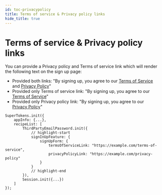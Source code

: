 ```yaml
---
id: toc-privacypolicy
title: Terms of service & Privacy policy links
hide_title: true
---
```



# Terms of service & Privacy policy links

You can provide a Privacy policy and Terms of service link which will render the following text on the sign up page:
- Provided both links: "By signing up, you agree to our [Terms of Service](./toc-privacypolicy) and [Privacy Policy](./toc-privacypolicy)"
- Provided only Terms of service link: "By signing up, you agree to our [Terms of Service](./toc-privacypolicy)"
- Provided only Privacy policy link: "By signing up, you agree to our [Privacy Policy](./toc-privacypolicy)"

<FrontendSDKTabs>
<TabItem value="reactjs">

```tsx
SuperTokens.init({
    appInfo: {...},
    recipeList: [
        ThirdPartyEmailPassword.init({
            // highlight-start
            signInUpFeature: {
                signUpForm: {
                    termsOfServiceLink: "https://example.com/terms-of-service",
                    privacyPolicyLink: "https://example.com/privacy-policy"  
                }
            }
            // highlight-end
        }),
        Session.init({...})
    ]
});
```
</TabItem>
</FrontendSDKTabs>